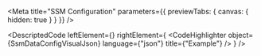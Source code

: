 
<Meta title="SSM Configuration" parameters={{ previewTabs: { canvas: { hidden: true } } }} />

<DescriptedCode
  leftElement={<SsmDataConfigDesc />}
  rightElement={
    <CodeHighlighter
      object={SsmDataConfigVisualJson}
      language={"json"}
      title={"Example"}
    />
  }
/>
